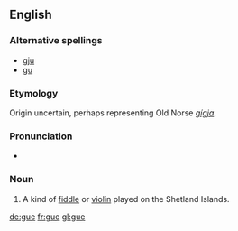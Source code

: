 {{also|gué}}
==English==
===Alternative spellings===
*[[gju]]
*[[gu]]

===Etymology===
Origin uncertain, perhaps representing Old Norse ''[[gígja]]''.

===Pronunciation===
*{{IPA|/gjuː/}}

===Noun===
{{en-noun}}

# {{context|Shetland}} A kind of [[fiddle]] or [[violin]] played on the Shetland Islands.

[[de:gue]]
[[fr:gue]]
[[gl:gue]]